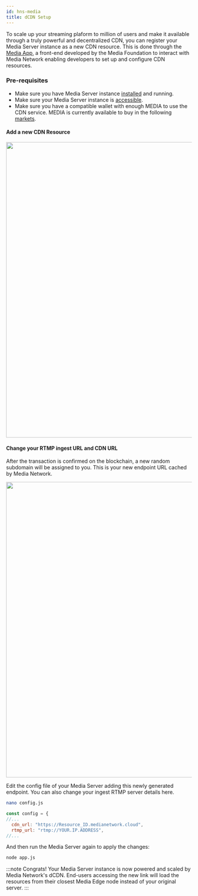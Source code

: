 ---
id: hns-media
title: dCDN Setup
---

To scale up your streaming plaform to million of users and make it available through a truly powerful and decentralized CDN, you can register your Media Server instance as a new CDN resource. This is done through the [Media App](https://app.media.network), a front-end developed by the Media Foundation to interact with Media Network enabling developers to set up and configure CDN resources.

### Pre-requisites

- Make sure you have Media Server instance [installed](ms-setup) and running.
- Make sure your Media Server instance is [accessible](ms-setup#testing-the-server).
- Make sure you have a compatible wallet with enough MEDIA to use the CDN service. MEDIA is currently available to buy in the following [markets](https://www.coingecko.com/en/coins/media-network#markets).


#### Add a new CDN Resource

<center><img src="/img/ms-add.png" width="800"/> </center>


#### Change your RTMP ingest URL and CDN URL 

After the transaction is confirmed on the blockchain, a new random subdomain will be assigned to you. This is your new endpoint URL cached by Media Network.


<center><img src="/img/ms-resource.png" width="800"/> </center>

Edit the config file of your Media Server adding this newly generated endpoint. You can also change your ingest RTMP server details here.

```bash
nano config.js
```

```js title="mediaserver/config.js"
const config = {
//...
  cdn_url: "https://Resource_ID.medianetwork.cloud",
  rtmp_url: "rtmp://YOUR.IP.ADDRESS",
//...
```

And then run the Media Server again to apply the changes:

```bash
node app.js
```

:::note
Congrats! Your Media Server instance is now powered and scaled by Media Network's dCDN. End-users accessing the new link will load the resources from their closest Media Edge node instead of your original server.
:::


